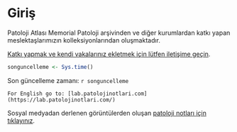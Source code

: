 # Giriş {#giris .unnumbered}

Patoloji Atlası Memorial Patoloji arşivinden ve diğer kurumlardan katkı yapan meslektaşlarımızın kolleksiyonlarından oluşmaktadır.\


[Katkı yapmak ve kendi vakalarınız ekletmek için lütfen iletişime geçin](https://www.patolojiatlasi.com/katki.html).

```r
songuncelleme <- Sys.time() 
```

Son güncelleme zamanı: `r songuncelleme`

```comment
For English go to: [lab.patolojinotlari.com](https://lab.patolojinotlari.com/)
```

Sosyal medyadan derlenen görüntülerden oluşan [patoloji notları için tıklayınız](https://www.patolojinotlari.com/).
